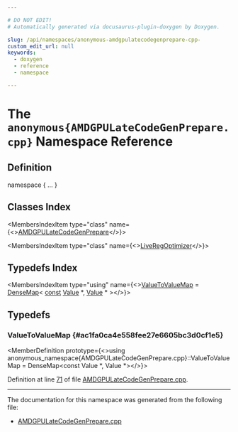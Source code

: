 ```yaml
---

# DO NOT EDIT!
# Automatically generated via docusaurus-plugin-doxygen by Doxygen.

slug: /api/namespaces/anonymous-amdgpulatecodegenprepare-cpp-
custom_edit_url: null
keywords:
  - doxygen
  - reference
  - namespace

---
```





# The `anonymous{AMDGPULateCodeGenPrepare.cpp}` Namespace Reference

<DoxygenPage pluginConfig={pluginConfig}>



## Definition

<CodeBlock>namespace &#123; ... &#125;</CodeBlock>

## Classes Index

<MembersIndex>

<MembersIndexItem
  type="class"
  name={<><a href="/docs/api/classes/anonymous-namespace-amdgpulatecodegenprepare-cpp-/amdgpulatecodegenprepare">AMDGPULateCodeGenPrepare</a></>}>
</MembersIndexItem>

<MembersIndexItem
  type="class"
  name={<><a href="/docs/api/classes/anonymous-namespace-amdgpulatecodegenprepare-cpp-/liveregoptimizer">LiveRegOptimizer</a></>}>
</MembersIndexItem>

</MembersIndex>

## Typedefs Index

<MembersIndex>

<MembersIndexItem
  type="using"
  name={<><a href="#ac1fa0ca4e558fee27e6605bc3d0cf1e5">ValueToValueMap</a> = <a href="/docs/api/classes/llvm/densemap">DenseMap</a>&lt; <a href="/docs/api/files/lib/lib/target/lib/target/aarch64/aarch64promoteconstant-cpp/#a90f8350fecae261c25be85d38b451bff">const</a> <a href="/docs/api/classes/llvm/value">Value</a> &#42;, <a href="/docs/api/classes/llvm/value">Value</a> &#42; &gt;</>}>
</MembersIndexItem>

</MembersIndex>


<SectionDefinition>

## Typedefs

### ValueToValueMap {#ac1fa0ca4e558fee27e6605bc3d0cf1e5}

<MemberDefinition
  prototype={<>using anonymous&#95;namespace&#123;AMDGPULateCodeGenPrepare.cpp&#125;::ValueToValueMap =  DenseMap&lt;const Value &#42;, Value &#42;&gt;</>}>

Definition at line <a href="/docs/api/files/lib/lib/target/lib/target/amdgpu/amdgpulatecodegenprepare-cpp/#l00071">71</a> of file <a href="/docs/api/files/lib/lib/target/lib/target/amdgpu/amdgpulatecodegenprepare-cpp">AMDGPULateCodeGenPrepare.cpp</a>.
</MemberDefinition>

</SectionDefinition>

<hr/>

The documentation for this namespace was generated from the following file:

<ul>
<li><a href="/docs/api/files/lib/lib/target/lib/target/amdgpu/amdgpulatecodegenprepare-cpp">AMDGPULateCodeGenPrepare.cpp</a></li>
</ul>

</DoxygenPage>
